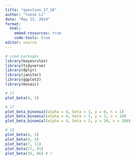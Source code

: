 ```yaml
---
title: "question_17_18"
author: "Yuese Li"
date: "May 13, 2024"
format: 
  html: 
    embed-resources: true
    code-tools: true
editor: source
---
```


```r
# Load packages
library(bayesrules)
library(tidyverse)
library(dplyr)
library(janitor)
library(ggplot2)
library(mosaic)
```

```r
# 17
plot_beta(4, 3)
```


```r
# 17
plot_beta_binomial(alpha = 4, beta = 3, y = 0, n = 1)
plot_beta_binomial(alpha = 4, beta = 3, y = 3, n = 10)
plot_beta_binomial(alpha = 4, beta = 3, y = 20, n = 100)
```

```r
# 18
plot_beta(4, 3)
plot_beta(4, 4)
plot_beta(7, 11)
plot_beta(27, 91)
plot_beta(35, 66) # ?
```

